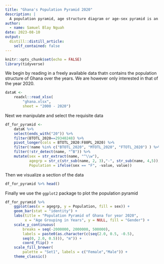 ```yaml
---
title: "Ghana's Population Pyramid 2020"
description: |
  A population pyramid, age structure diagram or age-sex pyramid is an illustrative graph that shows the relationship between sex and age distribution of a specified population. The shape describes the population structure, often differentiating between developed and developing countries. This post illustrates R's ability to construct a population pyramid.  
author:
  - name: Samuel Blay Nguah
date: 2023-08-10
output:
  distill::distill_article:
    self_contained: false
---
```



```r
knitr::opts_chunk$set(echo = FALSE)
library(tidyverse)
```

We begin by reading in a freely available data thatn contains the population structure of Ghana over the years. We are however only interested in that of the year 2020. 

```r
dataK <-
    readxl::read_xlsx(
        "ghana.xlsx", 
        sheet = "2000 - 2020")
```

Next we manipulate and select the requisite data

```r
df_for_pyramid <- 
    dataK %>% 
    select(ends_with("20")) %>% 
    filter(BTOTL_2020==29340248) %>% 
    pivot_longer(cols = BTOTL_2020:F80PL_2020) %>% 
    filter(!name %in% c("BTOTL_2020", "MTOTL_2020", "FTOTL_2020") ) %>% 
    filter(!str_detect(name, "^B")) %>% 
    mutate(sex = str_extract(name, "^\\w"),
           agegrp = str_c(str_sub(name, 2, 3),"-", str_sub(name, 4,5)),
           Population = ifelse(sex == "F", -value, value))
```

Then we visualize a section of the data

```r
df_for_pyramid %>% head()
```

Finally we use the `ggplot2` package to plot the population pyramid

```r
df_for_pyramid %>% 
    ggplot(aes(x = agegrp, y = Population, fill = sex)) + 
    geom_bar(stat = "identity") + 
    labs(title = "Population Pyramid of Ghana for year 2020",
         x = "Age Grouping in Years", y = NULL, fill = "Gender") +
    scale_y_continuous(
        breaks = seq(-2000000, 2000000, 500000), 
        labels = paste0(as.character(c(seq(2.0, 0.5, -0.5), 
        seq(0, 2.0, 0.5))), "m")) + 
        coord_flip() +
    scale_fill_brewer(
        palette = "Set1", labels = c("Female","Male")) + 
    theme_classic()
```




